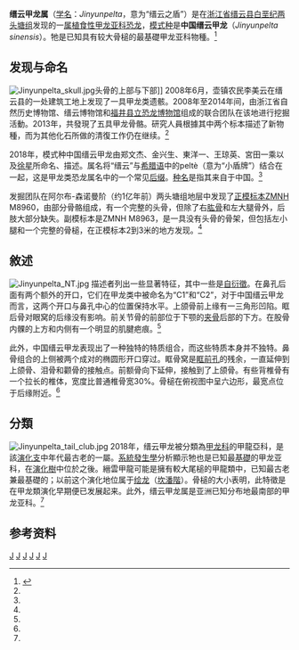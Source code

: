 {{Automatic Taxobox
| taxon = Jinyunpelta
| authority = Zheng et al., 2018
| fossil_range = [[白垩纪|白垩纪]]，{{fossilrange|阿尔布阶|森诺曼阶}}
| image = Jinyun_ankylosaurid.jpg
| image_caption = 复原后骨架
| type_species = '''中国缙云甲龙'''<br>'''''Jinyunpelta sinensis'''''
| type_species_authority = <small>Zheng et al., 2018</small>
| subdivision_ranks = 
| subdivision = 
| synonyms = 
}}
'''缙云甲龙属'''（[[学名|学名]]：''Jinyunpelta''，意为“缙云之盾”）是在[[浙江省|浙江省]][[缙云县|缙云县]][[白垩纪|白垩纪]][[两头塘组|两头塘组]]发现的一[[属|属]][[植食性|植食性]][[甲龙亚科|甲龙亚科]][[恐龙|恐龙]]，[[模式种|模式种]]是'''中国缙云甲龙'''（''Jinyunpelta sinensis''）。牠是已知具有较大骨槌的最基礎甲龙亚科物種。<ref name=WZ18>{{Cite journal|author1=Wenjie Zheng |author2=Xingsheng Jin |author3=Yoichi Azuma |author4=Qiongying Wang |author5=Kazunori Miyata |author6=Xing Xu |year=2018 |title=The most basal ankylosaurine dinosaur from the Albian–Cenomanian of China, with implications for the evolution of the tail club |journal=Scientific Reports |volume=8 |pages=Article number 3711 |doi=10.1038/s41598-018-21924-7 }}</ref>

==发现与命名==
[[File:Jinyunpelta_skull.jpg|upright]]头骨的上部与下部]]
2008年6月，壶镇农民李美云在缙云县的一处建筑工地上发现了一具甲龙类遗骸。2008年至2014年间，由浙江省自然历史博物馆、缙云博物馆和[[福井县立恐龙博物馆|福井县立恐龙博物馆]]组成的联合团队在该地进行挖掘活動。2013年，共發現了五具甲龙骨骼。研究人員根據其中两个标本描述了新物種，而为其他化石所做的清復工作仍在继续。<ref name=WZ18/>

2018年，模式种中国缙云甲龙由郑文杰、金兴生、東洋一、王琼英、宮田一乘以及[[徐星_(古生物學家)|徐星]]所命名、描述。属名将“缙云”与[[希腊语|希腊语]]中的peltè（意为“小盾牌”）结合在一起，这是甲龙类恐龙属名中的一个常见[[后缀|后缀]]。[[种名|种名]]是指其来自于中国。<ref name=WZ18/>

发掘团队在阿尔布-森诺曼阶（约1亿年前）两头塘组地层中发现了[[正模标本|正模标本]]ZMNH M8960，由部分骨骼组成，有一个完整的头骨，但除了右[[肱骨|肱骨]]和左大腿骨外，后肢大部分缺失。副模标本是ZMNH M8963，是一具没有头骨的骨架，但包括左小腿和一个完整的骨槌，在正模标本2到3米的地方发现。<ref name=WZ18/>

==敘述==
[[File:Jinyunpelta_NT.jpg|left]]
描述者列出一些显著特征，其中一些是[[自衍徵|自衍徵]]。在鼻孔后面有两个额外的开口，它们在甲龙类中被命名为“C1”和“C2”，对于中国缙云甲龙而言，这两个开口与鼻孔中心的位置保持水平。上颌骨前上缘有一三角形凹陷。眶后骨对眼窝的后缘没有影响。前关节骨的前部位于下颚的[[夹骨|夹骨]]后部的下方。在股骨内髁的上方和内侧有一个明显的肌腱疤痕。<ref name=WZ18/>

此外，中国缙云甲龙表现出了一种独特的特质组合，而这些特质本身并不独特。鼻骨组合的上侧被两个成对的椭圆形开口穿过。眶骨窝是[[眶前孔|眶前孔]]的残余，一直延伸到上颌骨、泪骨和颧骨的接触点。前额骨向下延伸，接触到了上颌骨。有些背椎骨有一个拉长的椎体，宽度比普通椎骨宽30%。骨槌在俯视图中呈六边形，最宽点位于后缘附近。<ref name=WZ18/>

==分類==
[[File:Jinyunpelta_tail_club.jpg|upright]]
2018年，缙云甲龙被分類為[[甲龙科|甲龙科]]的甲龍亞科，是該[[演化支|演化支]]中年代最古老的一屬。[[系統發生學|系統發生學]]分析顯示牠也是已知最[[基群|基礎]]的甲龙亚科，在[[演化樹|演化樹]]中位於{{link-en|克氏盾龍| Crichtonpelta}}之後。縉雲甲龍可能是擁有較大尾槌的甲龍類中，已知最古老兼最基礎的；以前这个演化地位属于[[绘龙|绘龙]]（[[坎潘階|坎潘階]]）。骨槌的大小表明，此特徵是在甲龙類演化早期便已发展起来。此外，缙云甲龙属是亚洲已知分布地最南部的甲龙亚科。<ref name=WZ18/>

==参考资料==
{{Reflist}}

{{裝甲類|A.|state=expanded}}
{{Taxonbar|from=Q50244145}}
{{Portalbar|生物學|恐龍}}

[[Category:下白堊紀恐龍|J]]
[[Category:上白堊紀恐龍|J]]
[[Category:中國恐龍|J]]
[[Category:甲龍科|J]] 
[[Category:白垩纪灭绝|J]]
[[Category:_2018年描述的分类群|J]]